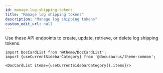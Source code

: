 ```yaml
---
id: manage-log-shipping-tokens
title: "Manage log shipping tokens"
description: "Manage log shipping tokens"
custom_edit_url: null
---
```




Use these API endpoints to create, update, retrieve, or delete log shipping tokens.



```mdx-code-block
import DocCardList from '@theme/DocCardList';
import {useCurrentSidebarCategory} from '@docusaurus/theme-common';

<DocCardList items={useCurrentSidebarCategory().items}/>
```
      